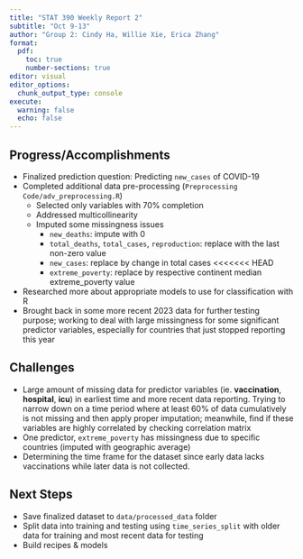```yaml
---
title: "STAT 390 Weekly Report 2"
subtitle: "Oct 9-13"
author: "Group 2: Cindy Ha, Willie Xie, Erica Zhang"
format:
  pdf:
    toc: true
    number-sections: true
editor: visual
editor_options: 
  chunk_output_type: console
execute: 
  warning: false
  echo: false
---
```


## Progress/Accomplishments

-   Finalized prediction question: Predicting `new_cases` of COVID-19
-   Completed additional data pre-processing (`Preprocessing Code/adv_preprocessing.R`)
    -   Selected only variables with 70% completion
    -   Addressed multicollinearity
    -   Imputed some missingness issues
        -   `new_deaths`: impute with 0
        -   `total_deaths`, `total_cases`, `reproduction`: replace with the last non-zero value
        -   `new_cases`: replace by change in total cases \<\<\<\<\<\<\< HEAD
        -   `extreme_poverty`: replace by respective continent median extreme_poverty value
-   Researched more about appropriate models to use for classification with R
-   Brought back in some more recent 2023 data for further testing purpose; working to deal with large missingness for some significant predictor variables, especially for countries that just stopped reporting this year

## Challenges

-   Large amount of missing data for predictor variables (ie. **vaccination**, **hospital**, **icu**) in earliest time and more recent data reporting. Trying to narrow down on a time period where at least 60% of data cumulatively is not missing and then apply proper imputation; meanwhile, find if these variables are highly correlated by checking correlation matrix
-   One predictor, `extreme_poverty` has missingness due to specific countries (imputed with geographic average)
-   Determining the time frame for the dataset since early data lacks vaccinations while later data is not collected.

## Next Steps

-   Save finalized dataset to `data/processed_data` folder
-   Split data into training and testing using `time_series_split` with older data for training and most recent data for testing
-   Build recipes & models
